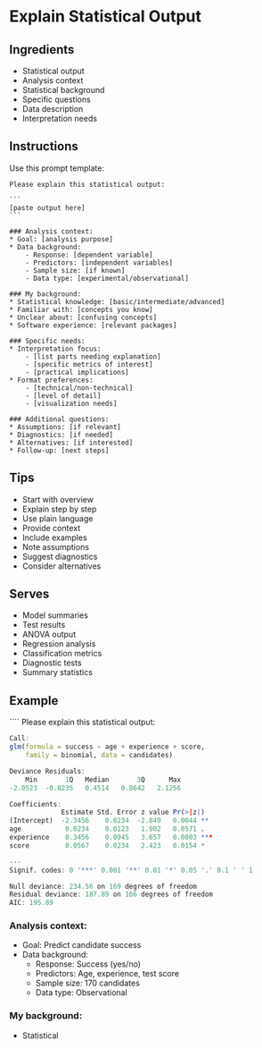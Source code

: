 
# Explain Statistical Output {#explain-stats}

## Ingredients

* Statistical output
* Analysis context
* Statistical background
* Specific questions
* Data description
* Interpretation needs

## Instructions

Use this prompt template:

````
Please explain this statistical output:

```
[paste output here]
```

### Analysis context:
* Goal: [analysis purpose]
* Data background:
    - Response: [dependent variable]
    - Predictors: [independent variables]
    - Sample size: [if known]
    - Data type: [experimental/observational]

### My background:
* Statistical knowledge: [basic/intermediate/advanced]
* Familiar with: [concepts you know]
* Unclear about: [confusing concepts]
* Software experience: [relevant packages]

### Specific needs:
* Interpretation focus:
    - [list parts needing explanation]
    - [specific metrics of interest]
    - [practical implications]
* Format preferences:
    - [technical/non-technical]
    - [level of detail]
    - [visualization needs]

### Additional questions:
* Assumptions: [if relevant]
* Diagnostics: [if needed]
* Alternatives: [if interested]
* Follow-up: [next steps]
````

## Tips

* Start with overview
* Explain step by step
* Use plain language
* Provide context
* Include examples
* Note assumptions
* Suggest diagnostics
* Consider alternatives

## Serves

* Model summaries
* Test results
* ANOVA output
* Regression analysis
* Classification metrics
* Diagnostic tests
* Summary statistics

## Example

````
Please explain this statistical output:

```r
Call:
glm(formula = success ~ age + experience + score, 
    family = binomial, data = candidates)

Deviance Residuals: 
    Min       1Q   Median       3Q      Max  
-2.0523  -0.8235   0.4514   0.8642   2.1256  

Coefficients:
             Estimate Std. Error z value Pr(>|z|)    
(Intercept)  -2.3456    0.8234  -2.849   0.0044 ** 
age           0.0234    0.0123   1.902   0.0571 .  
experience    0.3456    0.0945   3.657   0.0003 ***
score         0.0567    0.0234   2.423   0.0154 *  

---
Signif. codes: 0 '***' 0.001 '**' 0.01 '*' 0.05 '.' 0.1 ' ' 1

Null deviance: 234.56 on 169 degrees of freedom
Residual deviance: 187.89 on 166 degrees of freedom
AIC: 195.89
```

### Analysis context:
* Goal: Predict candidate success
* Data background:
    - Response: Success (yes/no)
    - Predictors: Age, experience, test score
    - Sample size: 170 candidates
    - Data type: Observational

### My background:
* Statistical